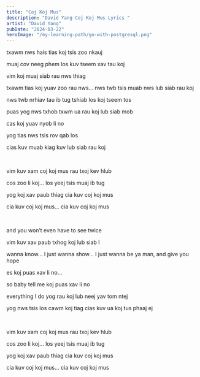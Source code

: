 ```yaml
---
title: "Coj Koj Mus"
description: "David Yang Coj Koj Mus Lyrics "
artist: "David Yang"
pubDate: "2024-03-22"
heroImage: "/my-learning-path/go-with-postgresql.png"
---
```


txawm nws hais tias koj tsis zoo nkauj

muaj cov neeg phem los kuv tseem xav tau koj

vim koj muaj siab rau nws thiag

txawm tias koj yuav zoo rau nws... nws twb tsis muab nws lub siab rau koj

nws twb nrhiav tau ib tug tshiab los koj tseem tos

puas yog nws txhob txwm ua rau koj lub siab mob

cas koj yuav nyob li no

yog tias nws tsis rov qab los

cias kuv muab kiag kuv lub siab rau koj

<br />

vim kuv xam coj koj mus rau txoj kev hlub

cos zoo li koj... los yeej tsis muaj ib tug

yog koj xav paub thiag cia kuv coj koj mus

cia kuv coj koj mus... cia kuv coj koj mus

<br />

and you won’t even have to see twice

vim kuv xav paub txhog koj lub siab I

wanna know... I just wanna show... I just wanna be ya man, and give you hope

es koj puas xav li no...

so baby tell me koj puas xav li no

everything I do yog rau koj lub neej yav tom ntej

yog nws tsis los cawm koj tiag cias kuv ua koj tus phaaj ej

<br />

vim kuv xam coj koj mus rau txoj kev hlub

cos zoo li koj... los yeej tsis muaj ib tug

yog koj xav paub thiag cia kuv coj koj mus

cia kuv coj koj mus... cia kuv coj koj mus
